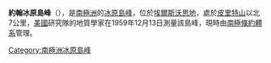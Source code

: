 {{coord|81|12|S|85|19|W|source:GNIS|display=title}}

'''約翰冰原島峰'''（{{lang-en|John Nunatak}}），是[[南極洲|南極洲]]的[[冰原島峰|冰原島峰]]，位於[[埃爾斯沃思地|埃爾斯沃思地]]，處於[[皮里特山|皮里特山]]以北7公里，[[美國|美國]]研究隊的地質學家在1959年12月13日測量該島峰，現時由[[南極條約體系|南極條約體系]]管理。

{{DEFAULTSORT:John Nunatak}}
[[Category:南極洲冰原島峰|Category:南極洲冰原島峰]]


{{EllsworthLand-geo-stub}}